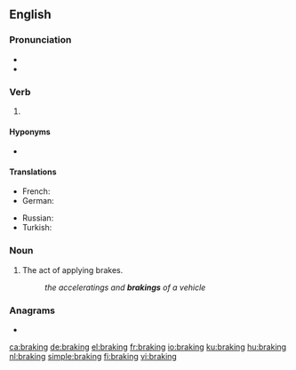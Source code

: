 ==English==

===Pronunciation===
* {{IPA|/ˈbɹeɪkɪŋ/|lang=en}}
* {{homophones|breaking|lang=en}}

===Verb===
{{head|en|present participle}}

# {{present participle of|brake|lang=en|nocat=1}}

====Hyponyms====
* {{l|en|aerobraking}}

====Translations====
{{trans-top|operating the brakes}}
* French: {{t+|fr|freinage|m}}
* German: {{t+|de|Bremsen|n}}
{{trans-mid}}
* Russian: {{t+|ru|торможе́ние|n}}
* Turkish: {{t+|tr|frenleme}}
{{trans-bottom}}

===Noun===
{{en-noun}}

# The act of applying brakes.
#: ''the acceleratings and '''brakings''' of a vehicle''

===Anagrams===
* {{l|en|barking}}

[[ca:braking]]
[[de:braking]]
[[el:braking]]
[[fr:braking]]
[[io:braking]]
[[ku:braking]]
[[hu:braking]]
[[nl:braking]]
[[simple:braking]]
[[fi:braking]]
[[vi:braking]]